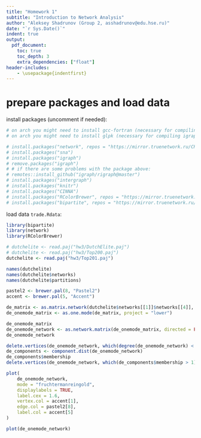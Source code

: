 ```yaml
---
title: "Homework 1"
subtitle: "Introduction to Network Analysis"
author: "Aleksey Shadrunov (Group 2, asshadrunov@edu.hse.ru)"
date: "`r Sys.Date()`"
indent: true
output: 
  pdf_document:
    toc: true
    toc_depth: 3
    extra_dependencies: ["float"]
header-includes:
    - \usepackage{indentfirst}
---
```


\newpage

# prepare packages and load data  
install packages (uncomment if needed):  
```r
# on arch you might need to install gcc-fortran (necessary for compiling igraph)
# on arch you might need to install glpk (necessary for compiling igraph)

# install.packages("network", repos = "https://mirror.truenetwork.ru/CRAN/")
# install.packages("sna")
# install.packages("igraph")
# remove.packages("igraph")
# # if there are some problems with the package above:
# remotes::install_github("igraph/rigraph@master")
# install.packages("intergraph")
# install.packages("knitr")
# install.packages("CINNA")
# install.packages("RColorBrewer", repos = "https://mirror.truenetwork.ru/CRAN/")
# install.packages("bipartite", repos = "https://mirror.truenetwork.ru/CRAN/")
```  
  
load data `trade.Rdata`:  

```r
library(bipartite)
library(network)
library(RColorBrewer)
```
```r
# dutchelite <- read.paj("hw3/DutchElite.paj")
# dutchelite <- read.paj("hw3/Top200.paj")
dutchelite <- read.paj("hw3/Top201.paj")
```

```r
names(dutchelite)
names(dutchelite$networks)
names(dutchelite$partitions)

pastel2 <- brewer.pal(8, "Pastel2")
accent <- brewer.pal(5, "Accent")

de_matrix <- as.matrix.network(dutchelite$networks[[1]]$networks[[4]], na.rm = TRUE, expand.bipartite = FALSE)
de_onemode_matrix <- as.one.mode(de_matrix, project = "lower")
```


```r
de_onemode_matrix
de_onemode_network <- as.network.matrix(de_onemode_matrix, directed = FALSE)
de_onemode_network

delete.vertices(de_onemode_network, which(degree(de_onemode_network) < 1))
de_components <- component.dist(de_onemode_network)
de_components$membership
delete.vertices(de_onemode_network, which(de_components$membership > 1))

plot(
    de_onemode_network,
    mode = "fruchtermanreingold",
    displaylabels = TRUE,
    label.cex = 1.6,
    vertex.col = accent[1],
    edge.col = pastel2[8],
    label.col = accent[5]
)

plot(de_onemode_network)
```


